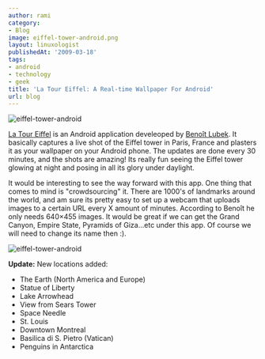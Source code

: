 ```yaml
---
author: rami
category:
- Blog
image: eiffel-tower-android.png
layout: linuxologist
publishedAt: '2009-03-18'
tags:
- android
- technology
- geek
title: 'La Tour Eiffel: A Real-time Wallpaper For Android'
url: blog
---
```


![eiffel-tower-android](/assets/images/content/blog/eiffel-tower-android.png)

[La Tour Eiffel](http://jraf.org/code-latoureiffel/content.xml) is an Android application develeoped by [Benoît Lubek](http://jraf.org/). It basically captures a live shot of the Eiffel tower in Paris, France and plasters it as your wallpaper on your Android phone. The updates are done every 30 minutes, and the shots are amazing! Its really fun seeing the Eiffel tower glowing at night and posing in all its glory under daylight.

It would be interesting to see the way forward with this app. One thing that comes to mind is "crowdsourcing" it. There are 1000's of landmarks around the world, and am sure its pretty easy to set up a webcam that uploads images to a certain URL every X amount of minutes. According to Benoît he only needs 640×455 images. It would be great if we can get the Grand Canyon, Empire State, Pyramids of Giza...etc under this app. Of course we will need to change its name then :).

![eiffel-tower-android](/assets/images/content/blog/eiffel-tower-android-2.png)

**Update:** New locations added:

- The Earth (North America and Europe)
- Statue of Liberty
- Lake Arrowhead
- View from Sears Tower
- Space Needle
- St. Louis
- Downtown Montreal
- Basilica di S. Pietro (Vatican)
- Penguins in Antarctica